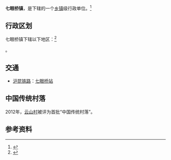 {{中国乡级行政区|52/04/02/106/000}}

'''七眼桥镇'''，是{{PRC admin/fullname|52/04/02/106/000|3}}下辖的一个[[乡镇|乡镇]]级行政单位。<ref>{{PRC admin/ref sgc|{{PRC admin/parent|52/04/02/106/000}}}}</ref>

== 行政区划 ==

七眼桥镇下辖以下地区：<ref>{{PRC admin/ref sgc|52/04/02/106/000}}</ref>

{{PRC admin/children|52/04/02/106/000}}。

== 交通 ==
* {{rint|cn|rail}}[[沪昆铁路|沪昆铁路]]：[[七眼桥站|七眼桥站]]

==中国传统村落==
2012年，[[云山村|云山村]]被评为首批“中国传统村落”。

== 参考资料 ==
{{reflist}}

{{PRC admin/navcat|52/04/02/106/000}}